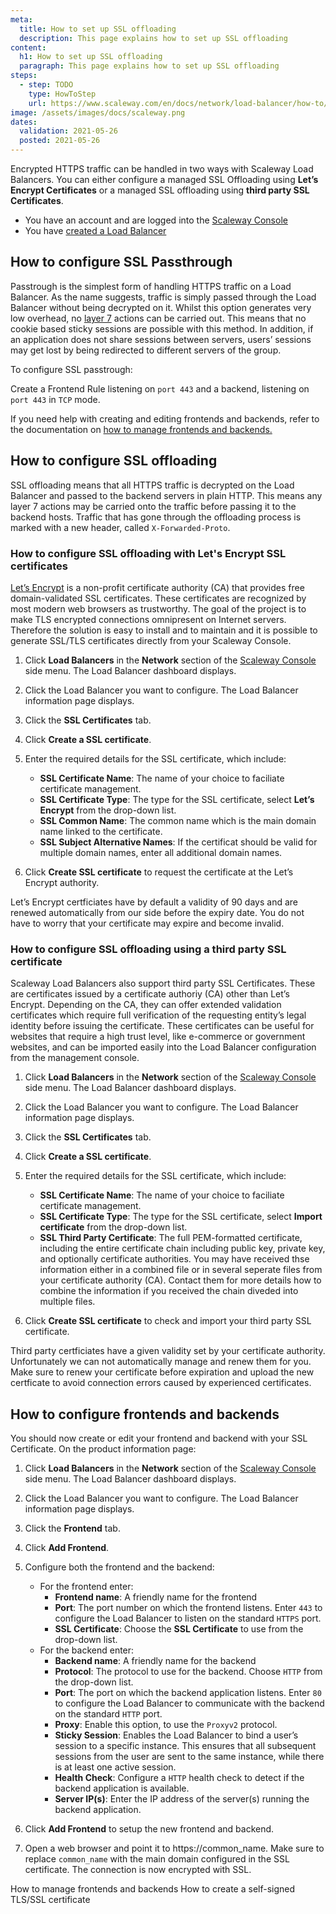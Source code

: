 ```yaml
---
meta:
  title: How to set up SSL offloading
  description: This page explains how to set up SSL offloading
content:
  h1: How to set up SSL offloading
  paragraph: This page explains how to set up SSL offloading
steps:
  - step: TODO
    type: HowToStep
    url: https://www.scaleway.com/en/docs/network/load-balancer/how-to/setup-ssl-offloading/
image: /assets/images/docs/scaleway.png
dates:
  validation: 2021-05-26
  posted: 2021-05-26
---
```


Encrypted HTTPS traffic can be handled in two ways with Scaleway Load Balancers. You can either configure a managed SSL Offloading using **Let’s Encrypt Certificates** or a managed SSL offloading using **third party SSL Certificates**.

<Message type="requirement">

- You have an account and are logged into the [Scaleway Console](https://console.scaleway.com) 
- You have [created a Load Balancer](/network/load-balancer/how-to/create-load-balancer)

</Message>

## How to configure SSL Passthrough

Passtrough is the simplest form of handling HTTPS traffic on a Load Balancer. As the name suggests, traffic is simply passed through the Load Balancer without being decrypted on it. Whilst this option generates very low overhead, no [layer 7](https://en.wikipedia.org/wiki/OSI_model#Layer_7:_Application_Layer) actions can be carried out. This means that no cookie based sticky sessions are possible with this method. 
In addition, if an application does not share sessions between servers, users’ sessions may get lost by being redirected to different servers of the group.

To configure SSL passtrough:

Create a Frontend Rule listening on `port 443` and a backend, listening on `port 443` in `TCP` mode.

If you need help with creating and editing frontends and backends, refer to the documentation on [how to manage frontends and backends.](/network/load-balancer/how-to/manage-frontends-and-backends)

## How to configure SSL offloading

SSL offloading means that all HTTPS traffic is decrypted on the Load Balancer and passed to the backend servers in plain HTTP. This means any layer 7 actions may be carried onto the traffic before passing it to the backend hosts. Traffic that has gone through the offloading process is marked with a new header, called `X-Forwarded-Proto`.

### How to configure SSL offloading with Let's Encrypt SSL certificates

[Let’s Encrypt](https://letsencrypt.org/) is a non-profit certificate authority (CA) that provides free domain-validated SSL certificates. These certificates are recognized by most modern web browsers as trustworthy. The goal of the project is to make TLS encrypted connections omnipresent on Internet servers. Therefore the solution is easy to install and to maintain and it is possible to generate SSL/TLS certificates directly from your Scaleway Console.

1. Click **Load Balancers** in the **Network** section of the [Scaleway Console](https://console.scaleway.com) side menu. The Load Balancer dashboard displays. 

2. Click the Load Balancer you want to configure. The Load Balancer information page displays. 

3. Click the **SSL Certificates** tab. 

4. Click **Create a SSL certificate**.

5. Enter the required details for the SSL certificate, which include:
	- **SSL Certificate Name**: The name of your choice to faciliate certificate management.
	- **SSL Certificate Type**: The type for the SSL certificate, select **Let’s Encrypt** from the drop-down list.
	- **SSL Common Name**: The common name which is the main domain name linked to the certificate.
	- **SSL Subject Alternative Names**: If the certificat should be valid for multiple domain names, enter all additional domain names.

	<Lightbox src="assets/scaleway-create-ssl-lets-encrypt.png" />

6. Click **Create SSL certificate** to request the certificate at the Let’s Encrypt authority.

<Message type="note">

Let’s Encrypt certficiates have by default a validity of 90 days and are renewed automatically from our side before the expiry date. You do not have to worry that your certificate may expire and become invalid.

</Message>

### How to configure SSL offloading using a third party SSL certificate

Scaleway Load Balancers also support third party SSL Certificates. These are certificates issued by a certificate authoriy (CA) other than Let’s Encrypt. Depending on the CA, they can offer extended validation certificates which require full verification of the requesting entity’s legal identity before issuing the certificate. These certificates can be useful for websites that require a high trust level, like e-commerce or government websites, and can be imported easily into the Load Balancer configuration from the management console.

1. Click **Load Balancers** in the **Network** section of the [Scaleway Console](https://console.scaleway.com) side menu. The Load Balancer dashboard displays. 

2. Click the Load Balancer you want to configure. The Load Balancer information page displays. 

3. Click the **SSL Certificates** tab. 

4. Click **Create a SSL certificate**.

5. Enter the required details for the SSL certificate, which include:
	- **SSL Certificate Name**: The name of your choice to faciliate certificate management.
	- **SSL Certificate Type**: The type for the SSL certificate, select **Import certificate** from the drop-down list.
	- **SSL Third Party Certificate**: The full PEM-formatted certificate, including the entire certificate chain including public key, private key, and optionally certificate authorities. You may have received thse information either in a combined file or in several seperate files from your certificate authority (CA). Contact them for more details how to combine the information if you received the chain diveded into multiple files.

	<Lightbox src="assets/scaleway-create-ssl-third-party.png" />	

6. Click **Create SSL certificate** to check and import your third party SSL certificate.

<Message type="note">

Third party certficiates have a given validity set by your certificate authority. Unfortunately we can not automatically manage and renew them for you. Make sure to renew your certificate before expiration and upload the new certficate to avoid connection errors caused by experienced certificates.

</Message>

## How to configure frontends and backends

You should now create or edit your frontend and backend with your SSL Certificate. On the product information page:

1. Click **Load Balancers** in the **Network** section of the [Scaleway Console](https://console.scaleway.com) side menu. The Load Balancer dashboard displays. 

2. Click the Load Balancer you want to configure. The Load Balancer information page displays. 

3. Click the **Frontend** tab.

4. Click **Add Frontend**.

5. Configure both the frontend and the backend:
	- For the frontend enter:
		- **Frontend name**: A friendly name for the frontend
		- **Port**: The port number on which the frontend listens. Enter `443` to configure the Load Balancer to listen on the standard `HTTPS` port.
		- **SSL Certificate**: Choose the **SSL Certificate** to use from the drop-down list.
	- For the backend enter:
		- **Backend name**: A friendly name for the backend
		- **Protocol**: The protocol to use for the backend. Choose `HTTP` from the drop-down list.
		- **Port**: The port on which the backend application listens. Enter `80` to configure the Load Balancer to communicate with the backend on the standard `HTTP` port.
		- **Proxy**: Enable this option, to use the `Proxyv2` protocol.
		- **Sticky Session**: Enables the Load Balancer to bind a user’s session to a specific instance. This ensures that all subsequent sessions from the user are sent to the same instance, while there is at least one active session.
		- **Health Check**: Configure a `HTTP` health check to detect if the backend application is available.
		- **Server IP(s)**: Enter the IP address of the server(s) running the backend application.

6. Click **Add Frontend** to setup the new frontend and backend.

5. Open a web browser and point it to https://common_name. Make sure to replace `common_name` with the main domain configured in the SSL certificate. The connection is now encrypted with SSL.
<Lightbox src="assets/scaleway-connection-encrypted-ssl.png" />	

<Navigation title="See Also">
  <PreviousButton to="/network/load-balancer/how-to/manage-frontends-and-backends/">How to manage frontends and backends</PreviousButton>
  <NextButton to="/network/load-balancer/how-to/create-self-signed-tls-certificate/">How to create a self-signed TLS/SSL certificate</NextButton>
</Navigation>
